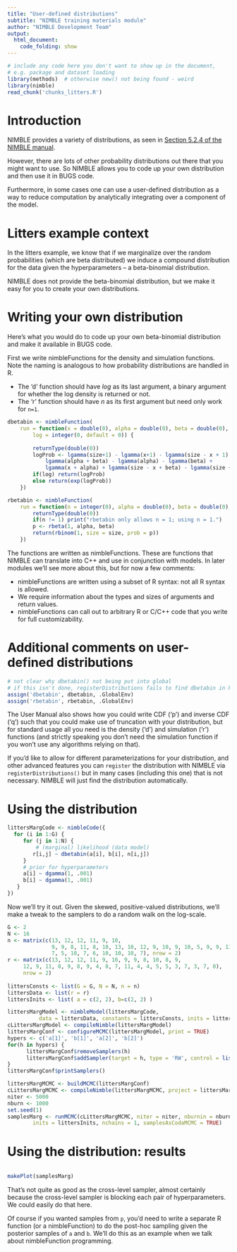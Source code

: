 ```yaml
---
title: "User-defined distributions"
subtitle: "NIMBLE training materials module"
author: "NIMBLE Development Team"
output:
  html_document:
    code_folding: show
---
```



```r
# include any code here you don't want to show up in the document,
# e.g. package and dataset loading
library(methods)  # otherwise new() not being found - weird
library(nimble)
read_chunk('chunks_litters.R')
```

# Introduction

NIMBLE provides a variety of distributions, as seen in [Section 5.2.4 of the NIMBLE manual](http://r-nimble.org/manuals/NimbleUserManual.pdf#page=39). 

However, there are lots of other probability distributions out there that you might want to use. So NIMBLE allows you to code up your own distribution and then use it in BUGS code.

Furthermore, in some cases one can use a user-defined distribution as a way to reduce computation by analytically integrating over a component of the model.

# Litters example context

In the litters example, we know that if we marginalize over the random probabilities (which are beta distributed) we induce a compound distribution for the data given the hyperparameters -- a beta-binomial distribution.

NIMBLE does not provide the beta-binomial distribution, but we make it easy for you to create your own distributions. 

# Writing your own distribution 

 Here's what you would do to code up your own beta-binomial distribution and make it available in BUGS code.

First we write nimbleFunctions for the density and simulation functions. Note the naming is analogous to how probability distributions are handled in R. 

  - The 'd' function should have *log* as its last argument, a binary argument for whether the log density is returned or not. 
  - The 'r' function should have *n* as its first argument but need only work for ```n=1```.

```r
dbetabin <- nimbleFunction(
    run = function(x = double(0), alpha = double(0), beta = double(0), size = double(0), 
        log = integer(0, default = 0)) {
        
        returnType(double(0))
        logProb <- lgamma(size+1) - lgamma(x+1) - lgamma(size - x + 1) +
            lgamma(alpha + beta) - lgamma(alpha) - lgamma(beta) +
            lgamma(x + alpha) + lgamma(size - x + beta) - lgamma(size + alpha + beta)
        if(log) return(logProb)
        else return(exp(logProb))
    })

rbetabin <- nimbleFunction(
    run = function(n = integer(0), alpha = double(0), beta = double(0), size = double(0)) {
        returnType(double(0))
        if(n != 1) print("rbetabin only allows n = 1; using n = 1.")
        p <- rbeta(1, alpha, beta)
        return(rbinom(1, size = size, prob = p))
    })
```

The functions are written as nimbleFunctions. These are functions that NIMBLE can translate into C++ and use in conjunction with models. In later modules we'll see more about this, but for now a few comments:

  - nimbleFunctions are written using a subset of R syntax: not all R syntax is allowed.
  - We require information about the types and sizes of arguments and return values.
  - nimbleFunctions can call out to arbitrary R or C/C++ code that you write for full customizability.

# Additional comments on user-defined distributions

```r
# not clear why dbetabin() not being put into global
# if this isn't done, registerDistributions fails to find dbetabin in knitr
assign('dbetabin', dbetabin, .GlobalEnv)
assign('rbetabin', rbetabin, .GlobalEnv)
```

The User Manual also shows how you could write CDF ('p') and inverse CDF ('q') such that you could make use of truncation with your distribution, but for standard usage all you need is the density ('d') and simulation ('r') functions (and strictly speaking you don't need the simulation function if you won't use any algorithms relying on that).

If you'd like to allow for different parameterizations for your distribution, and other advanced features you can `register` the distribution with NIMBLE via `registerDistributions()` but in many cases (including this one) that is not necessary. NIMBLE will just find the distribution automatically.

# Using the distribution

```r
littersMargCode <- nimbleCode({
  for (i in 1:G) {
     for (j in 1:N) {
     	 # (marginal) likelihood (data model)
        r[i,j] ~ dbetabin(a[i], b[i], n[i,j])
     }
     # prior for hyperparameters
     a[i] ~ dgamma(1, .001)
     b[i] ~ dgamma(1, .001)
   }
})
```

Now we'll try it out. Given the skewed, positive-valued distributions, we'll make a tweak to the samplers to do a random walk on the log-scale.

```r
G <- 2
N <- 16
n <- matrix(c(13, 12, 12, 11, 9, 10, 
              9, 9, 8, 11, 8, 10, 13, 10, 12, 9, 10, 9, 10, 5, 9, 9, 13, 
              7, 5, 10, 7, 6, 10, 10, 10, 7), nrow = 2)
r <- matrix(c(13, 12, 12, 11, 9, 10, 9, 9, 8, 10, 8, 9, 
     12, 9, 11, 8, 9, 8, 9, 4, 8, 7, 11, 4, 4, 5, 5, 3, 7, 3, 7, 0), 
     nrow = 2)
              
littersConsts <- list(G = G, N = N, n = n)
littersData <- list(r = r)
littersInits <- list( a = c(2, 2), b=c(2, 2) )
```

```r
littersMargModel <- nimbleModel(littersMargCode, 
          data = littersData, constants = littersConsts, inits = littersInits)
cLittersMargModel <- compileNimble(littersMargModel)
littersMargConf <- configureMCMC(littersMargModel, print = TRUE)
hypers <- c('a[1]', 'b[1]', 'a[2]', 'b[2]')
for(h in hypers) {
      littersMargConf$removeSamplers(h)
      littersMargConf$addSampler(target = h, type = 'RW', control = list(log = TRUE))
}
littersMargConf$printSamplers()

littersMargMCMC <- buildMCMC(littersMargConf)
cLittersMargMCMC <- compileNimble(littersMargMCMC, project = littersMargModel)
niter <- 5000
nburn <- 1000
set.seed(1)
samplesMarg <- runMCMC(cLittersMargMCMC, niter = niter, nburnin = nburn,
        inits = littersInits, nchains = 1, samplesAsCodaMCMC = TRUE)
```

# Using the distribution: results


```r
```

```r
makePlot(samplesMarg)
```

That's not quite as good as the cross-level sampler, almost certainly because the cross-level sampler is blocking each pair of hyperparameters. We could easily do that here.


Of course if you wanted samples from `p`, you'd need to write a separate R function (or a nimbleFunction) to do the post-hoc sampling given the posterior samples of `a` and `b`.  We'll do this as an example when we talk about nimbleFunction programming.
